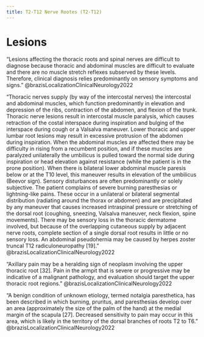 ```yaml
---
title: T2-T12 Nerve Rootes (T2-T12)
---
```



# Lesions

"Lesions affecting the thoracic roots and spinal nerves are difficult to diagnose because thoracic and abdominal muscles are difficult to evaluate and there are no muscle stretch reflexes subserved by these levels. Therefore, clinical diagnosis relies predominantly on sensory symptoms and signs." @brazisLocalizationClinicalNeurology2022 

"Thoracic nerves supply (by way of the intercostal nerves) the intercostal and abdominal muscles, which function predominantly in elevation and depression of the ribs, contraction of the abdomen, and flexion of the trunk. Thoracic nerve lesions result in intercostal muscle paralysis, which causes retraction of the costal interspace during inspiration and bulging of the interspace during cough or a Valsalva maneuver. Lower thoracic and upper lumbar root lesions may result in excessive protrusion of the abdomen during inspiration. When the abdominal muscles are affected there may be difficulty in rising from a recumbent position, and if these muscles are paralyzed unilaterally the umbilicus is pulled toward the normal side during inspiration or head elevation against resistance (while the patient is in the prone position). When there is bilateral lower abdominal muscle paresis below or at the T10 level, this maneuver results in elevation of the umbilicus (Beevor sign). Sensory disturbances are often predominantly or solely subjective. The patient complains of severe burning paresthesias or lightning-like pains. These occur in a unilateral or bilateral segmental distribution (radiating around the thorax or abdomen) and are precipitated by any maneuver that causes increased intraspinal pressure or stretching of the dorsal root (coughing, sneezing, Valsalva maneuver, neck flexion, spine movements). There may be sensory loss in the thoracic dermatome involved, but because of the overlapping cutaneous supply by adjacent nerve roots, complete section of a single dorsal root results in little or no sensory loss. An abdominal pseudohernia may be caused by herpes zoster truncal T12 radiculoneuropathy [19]." @brazisLocalizationClinicalNeurology2022 

"Axillary pain may be a heralding sign of neoplasm involving the upper thoracic root [32]. Pain in the armpit that is severe or progressive may be indicative of a malignant pathology, and evaluation should target the upper thoracic root regions." @brazisLocalizationClinicalNeurology2022 

"A benign condition of unknown etiology, termed notalgia paresthetica, has been described in which burning, pruritus, and paresthesias develop over an area (approximately the size of the palm of the hand) at the medial margin of the scapula [27]. Decreased sensitivity to pain may occur in this area, which is likely in the territory of the dorsal branches of roots T2 to T6." @brazisLocalizationClinicalNeurology2022 